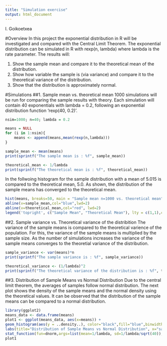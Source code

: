 ```yaml
---
title: "Simulation exercise"
output: html_document
---
```

I. Goikoetxea

#Overview
In this project the exponential distribution in R will be investigated and compared  with the Central Limit Theorem. The exponential distribution can be simulated in R with rexp(n, lambda) where lambda is the rate parameter. The results will:

1. Show the sample mean and compare it to the theoretical mean of the distribution.
2. Show how variable the sample is (via variance) and compare it to the theoretical variance of the distribution.
3. Show that the distribution is approximately normal.

#Simulations
##1. Sample mean vs. theoretical mean
1000 simulations will be run for comparing the sample results with theory. Each simulation will contain 40 exponentials with lambda = 0.2, following an exponential distribution function 'rexp(40, 0.2)'.

```r
nsim=1000; n=40; lambda = 0.2

means = NULL
for (i in 1:nsim){
    means <- append(means,mean(rexp(n,lambda)))
}

sample_mean <- mean(means)
print(sprintf("The sample mean is : %f", sample_mean))
```

```r
theoretical_mean <- 1/lambda
print(sprintf("The theoretical mean is : %f", theoretical_mean))
```

In the follwoing histogram for the sample distribution with a mean of 5.015 is compared to the theoretical mean, 5.0. As shown, the distribution of the sample means has converged to the theoretical mean.

```r
hist(means, breaks=50, main = "Sample mean n=1000 vs. theoretical mean", xlab="")
abline(v=sample_mean,col="blue",lwd=2)
abline(v=theoretical_mean,col="red", lwd=2)
legend('topright', c("Sample Mean", "Theoretical Mean"), lty = c(1,1),col=c("blue","red"))
```

##2. Sample variance vs. Theoretical variance of the distribition
The variance of the sample means is compared to the theoretical varience of the population. For this, the variance of the sample means is multiplied by the sample size. As the number of simulations increases the variance of the sample means converges to the theoretial variance of the distribution.

```r
sample_variance <- var(means)*n
print(sprintf("The sample variance is : %f", sample_variance))
```

```r
theoretical_variance <- (1/lambda)^2
print(sprintf("The theoretical variance of the distribution is : %f", theoretical_variance))
```

##3. Distribution of Sample Means vs Normal Distribution
Due to the central limit theorem, the averages of samples follow normal distribution. The next plot shows the density of the sample means and the normal density using the  theoretical values. It can be observed that the distribution of the sample means can be compared to a normal distribution.
```r
library(ggplot2)
means_data <- data.frame(means)
plot1 <- ggplot(means_data, aes(x=means)) + 
geom_histogram(aes(y = ..density..), color="black",fill="blue",binwidth=0.25) + 
labs(title="Distribution of Sample Means vs Normal Distribution", x="sample mean", y="density") + 
stat_function(fun=dnorm,args=list(mean=1/lambda, sd=1/lambda/sqrt(40)), col="red", size=1.5)
plot1
```

